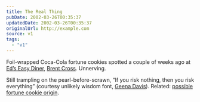 ```yaml
---
title: The Real Thing
pubDate: 2002-03-26T00:35:37
updatedDate: 2002-03-26T00:35:37
originalUrl: http://example.com
source: v1
tags:
  - "v1"
---
```


Foil-wrapped Coca-Cola fortune cookies spotted a couple of weeks ago at [Ed&#8217;s Easy Diner][1], [Brent Cross][2]. Unnerving.

Still trampling on the pearl-before-scrawn, &#8220;If you risk nothing, then you risk everything&#8221; (courtesy unlikely wisdom font, [Geena Davis][3]). Related: [possible fortune cookie origin][4].

[1]: http://www.dooyoo.co.uk/review/178540.html "review of Ed's Easy Diner at dooyoo"
[2]: http://www.brentcross-london.com/
[3]: http://www.quotemeonit.com/davisg.html
[4]: http://www.chcp.org/Vfortune.html
